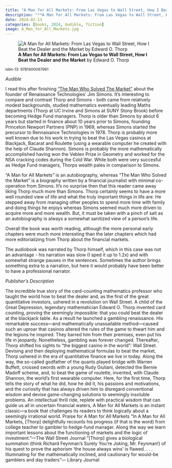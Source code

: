 ```yaml
---
title: "A Man for All Markets: From Las Vegas to Wall Street, How I Beat the Dealer and the Market"
description: "**A Man for All Markets: From Las Vegas to Wall Street, How I Beat the Dealer and the Market** by Edward O. Thorp"
date: 2024-02-13
categories: [books, 2024, Audible, fiction]
image: A_Man_for_All_Markets.jpg
---
```

![**A Man for All Markets: From Las Vegas to Wall Street, How I Beat the Dealer and the Market** by Edward O. Thorp](A_Man_for_All_Markets.jpg){fig-align="left"}

<sup>isbn-13: 9781400067961</sup>

*Audible*

I read this after finishing ["The Man Who Solved The Market"](../2024-01-13-the-man-who-solved-the-market/) about the founder of Renaissance Technologies' Jim Simons. It's interesting to compare and contrast Thorp and Simons - both came from relatively modest backgrounds, studied mathematics eventually leading Maths departments (Thorp at UC Irvine and Simons at SUNY Stony Brook) before becoming Hedge Fund managers. Thorp is older than Simons by about 6 years but started in finance about 10 years prior to Simons, founding Princeton Newport Partners (PNP) in 1969, whereas Simons started the precursor to Rennaisance Technologies in 1978. Thorp is probably more well known due to his work in trying to beat the Las Vegas casinos at Blackjack, Bacarat and Roulette (using a wearable computer he created with the help of Claude Shannon). Simons is probably the more mathematically accomplished having won the Veblen Prize in Geometry and worked for the NSA cracking codes during the Cold War. While both were very succesful as Hedge Fund managers, Thorps wealth pales in comparison to Simons.

"A Man for All Markets" is an autobiography, whereas "The Man Who Solved the Market" is a biography written by a financial journalist with minimal co-operation from Simons. It's no surprise then that this reader came away liking Thorp much more than Simons. Thorp certainly seems to have a more well rounded view of life and what the truly important things in life are. He stepped away from managing other peoples to spend more time with family and doing things he enjoys whereas Simons seemed much more driven to acquire more and more wealth. But, it must be taken with a pinch of salt as an autobiography is always a somewhat sanitized view of a person's life.

Overall the book was worth reading, although the more personal early chapters were much more interesting than the later chapters which had more editorializing from Thorp about the financial markets.

The audiobook was narrated by Thorp himself, which in this case was not an advantage - his narration was slow (I sped it up to 1.2x) and with somewhat strange pauses in the sentences. Sometimes the author brings something extra to a narration, but here it would probably have been better to have a professional narrator.

*Publisher's Description*

The incredible true story of the card-counting mathematics professor who
taught the world how to beat the dealer and, as the first of the great
quantitative investors, ushered in a revolution on Wall Street. A child of
the Great Depression, legendary mathematician Edward O. Thorp invented card
counting, proving the seemingly impossible: that you could beat the dealer
at the blackjack table. As a result he launched a gambling renaissance. His
remarkable success—and mathematically unassailable method—caused such an
uproar that casinos altered the rules of the game to thwart him and the
legions he inspired. They barred him from their premises, even put his life
in jeopardy. Nonetheless, gambling was forever changed. Thereafter, Thorp
shifted his sights to “the biggest casino in the world”: Wall Street.
Devising and then deploying mathematical formulas to beat the market, Thorp
ushered in the era of quantitative finance we live in today. Along the way,
the so-called godfather of the quants played bridge with Warren Buffett,
crossed swords with a young Rudy Giuliani, detected the Bernie Madoff
scheme, and, to beat the game of roulette, invented, with Claude Shannon,
the world’s first wearable computer. Here, for the first time, Thorp tells
the story of what he did, how he did it, his passions and motivations, and
the curiosity that has always driven him to disregard conventional wisdom
and devise game-changing solutions to seemingly insoluble problems. An
intellectual thrill ride, replete with practical wisdom that can guide us
all in uncertain financial waters, A Man for All Markets is an instant
classic—a book that challenges its readers to think logically about a
seemingly irrational world. Praise for A Man for All Markets “In A Man for
All Markets, [Thorp] delightfully recounts his progress (if that is the
word) from college teacher to gambler to hedge-fund manager. Along the way
we learn important lessons about the functioning of markets and the logic
of investment.”—The Wall Street Journal “[Thorp] gives a biological
summation (think Richard Feynman’s Surely You’re Joking, Mr. Feynman!) of
his quest to prove the aphorism ‘the house always wins’ is flawed. . . .
Illuminating for the mathematically inclined, and cautionary for would-be
gamblers and day traders”— Library Journal